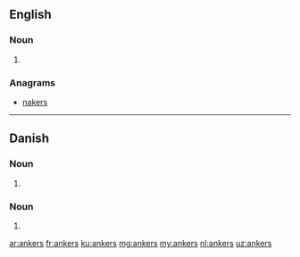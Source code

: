 ==English==

===Noun===
{{head|en}}

# {{plural of|anker}}

===Anagrams===
* [[nakers#English|nakers]]

----

==Danish==

===Noun===
{{head|da|noun form|g=n}}

# {{form of|genitive singular indefinite|anker|lang=da}}

===Noun===
{{head|da|noun form|head=ankes}} {{c}}

# {{form of|genitive plural indefinite|anke|lang=da}}

[[ar:ankers]]
[[fr:ankers]]
[[ku:ankers]]
[[mg:ankers]]
[[my:ankers]]
[[nl:ankers]]
[[uz:ankers]]